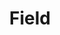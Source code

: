 ---
type: component
title: Field
category: Form
description: A component to render a form field with a label and an input.
status: todo
---